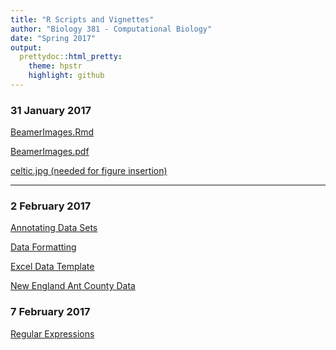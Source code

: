 ---
title: "R Scripts and Vignettes"
author: "Biology 381 - Computational Biology"
date: "Spring 2017"
output:
  prettydoc::html_pretty:
    theme: hpstr
    highlight: github
---
### 31 January 2017
[BeamerImages.Rmd](BeamerImages.Rmd)

[BeamerImages.pdf](BeamerImages.pdf)

[celtic.jpg (needed for figure insertion)](celtic.jpg)

___

### 2 February 2017

[Annotating Data Sets](AnnotatingDataSets.html)

[Data Formatting](DataFormatting.html)

[Excel Data Template](ExcelDataTemplate.xlsx)

[New England Ant County Data](antcountydata.csv)

### 7 February 2017

[Regular Expressions](RegularExpressions.html)
